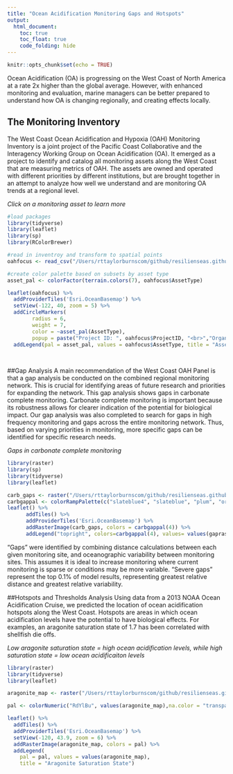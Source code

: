 ```yaml
---
title: "Ocean Acidification Monitoring Gaps and Hotspots"
output: 
  html_document:
    toc: true
    toc_float: true
    code_folding: hide
---
```


```r
knitr::opts_chunk$set(echo = TRUE)
```

Ocean Acidification (OA) is progressing on the West Coast of North America at a rate 2x higher than the global average. However, with enhanced monitoring and evaluation, marine managers can be better prepared to understand how OA is changing regionally, and creating effects locally.

## The Monitoring Inventory
The West Coast Ocean Acidification and Hypoxia (OAH) Monitoring Inventory is a joint project of the Pacific Coast Collaborative and the Interagency Working Group on Ocean Acidification (OA). It emerged as a project to identify and catalog all monitoring assets along the West Coast that are measuring metrics of OAH. The assets are owned and operated with different priorities by different institutions, but are brought together in an attempt to analyze how well we understand and are monitoring OA trends at a regional level.

*Click on a monitoring asset to learn more*
```r
#load packages
library(tidyverse)
library(leaflet)
library(sp)
library(RColorBrewer)

#read in inventroy and transform to spatial points
oahfocus <- read_csv("/Users/rttaylorburnscom/github/resilienseas.github.io/website_visuals/oahfocus_copy.csv")

#create color palette based on subsets by asset type
asset_pal <- colorFactor(terrain.colors(7), oahfocus$AssetType)

leaflet(oahfocus) %>%
  addProviderTiles('Esri.OceanBasemap') %>% 
  setView(-122, 40, zoom = 5) %>% 
  addCircleMarkers(
        radius = 6, 
        weight = 7,
        color = ~asset_pal(AssetType), 
        popup = paste("Project ID: ", oahfocus$ProjectID, "<br>","Organization: ", oahfocus$Orgnztion, "<br>"), stroke=FALSE, fillOpacity = 0.5) %>% 
  addLegend(pal = asset_pal, values = oahfocus$AssetType, title = "Asset Type", opacity = 1)
  
  
```
  
  
##Gap Analysis
A main recommendation of the West Coast OAH Panel is that a gap analysis be conducted on the combined regional monitoring network. This is crucial for identifying areas of future research and priorities for expanding the network. 
This gap analysis shows gaps in carbonate complete monitoring. Carbonate complete monitoring is important because its robustness allows for clearer indication of the potential for biological impact. Our gap analysis was also completed to search for gaps in high frequency monitoring and gaps across the entire monitoring network. Thus, based on varying priorities in monitoring, more specific gaps can be identified for specific research needs.

*Gaps in carbonate complete monitoring*

```r
library(raster)
library(sp)
library(tidyverse)
library(leaflet)

carb_gaps <- raster("/Users/rttaylorburnscom/github/resilienseas.github.io/ccgap.tif")
carbgappal <- colorRampPalette(c("slateblue4", "slateblue", "plum", "orangered2"))
leaflet() %>% 
      addTiles() %>%
      addProviderTiles('Esri.OceanBasemap') %>% 
      addRasterImage(carb_gaps, colors = carbgappal(4)) %>% 
      addLegend("topright", colors=carbgappal(4), values= values(gaprasters), labels = c("Sufficient Data", "Low Priority Gaps", "High Priority Gaps", "Severe Gaps"), title = "Severity of Gap")
```
"Gaps" were identified by combining distance calculations between each given monitoring site, and oceanographic variability between monitoring sites. This assumes it is ideal to increase monitoring where current monitoring is sparse or conditions may be more variable. "Severe gaps" represent the top 0.1% of model results, representing greatest relative distance and greatest relative variability.
  
  
##Hotspots and Thresholds Analysis
Using data from a 2013 NOAA Ocean Acidification Cruise, we predicted the location of ocean acidification hotspots along the West Coast. Hotspots are areas in which ocean acidification levels have the potential to have biological effects. For examples, an aragonite saturation state of 1.7 has been correlated with shellfish die offs. 
  
*Low aragonite saturation state = high ocean acidification levels, while high saturation state = low ocean acidificaiton levels*
```r
library(raster)
library(tidyverse)
library(leaflet)

aragonite_map <- raster("/Users/rttaylorburnscom/github/resilienseas.github.io/website_visuals/WCOA13_aragonite_raster_clipped.tif")

pal <- colorNumeric("RdYlBu", values(aragonite_map),na.color = "transparent", reverse = FALSE)

leaflet() %>% 
  addTiles() %>% 
  addProviderTiles('Esri.OceanBasemap') %>% 
  setView(-120, 43.9, zoom = 6) %>% 
  addRasterImage(aragonite_map, colors = pal) %>% 
  addLegend(
    pal = pal, values = values(aragonite_map),
    title = "Aragonite Saturation State") 
  
```



